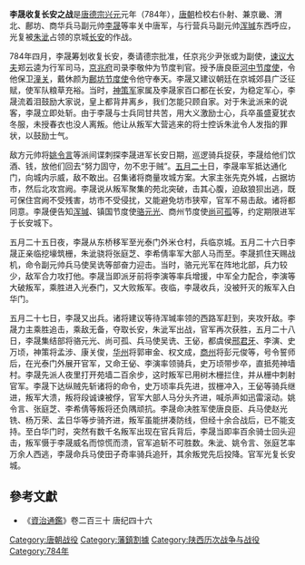 '''李晟收复长安之战'''是[[唐德宗|唐德宗]][[兴元|兴元]]元年（784年），[[唐朝|唐朝]]检校右仆射、兼京畿、渭北、鄜坊、商华兵马副元帅[[李晟|李晟]]等率关中唐军，与行营兵马副元帅[[浑瑊|浑瑊]]东西呼应，光复被[[朱泚|朱泚]]占领的京城[[长安|长安]]的作战。

784年四月，李晟筹划收复长安，奏请德宗批准，任京兆少尹张或为副使，[[谏议大夫|谏议大夫]]郑云逵为行军司马，[[京兆府|京兆府]]司录李敬仲为节度判官。授予唐良臣[[河中节度使|河中节度使]]，令他保卫[[潼关|潼关]]，戴休颜为[[鄜坊节度使|鄜坊节度使]]令他守奉天。李晟又建议朝廷在京城郊县广泛征赋，使军队粮草充裕。当时，[[神策军|神策军]]家属及李晟家百口都在长安，为稳定军心，李晟流着泪鼓励大家说，皇上都背井离乡，我们怎能只顾自家。对于朱泚派来的说客，李晟立即处斩。由于李晟与士兵同甘共苦，用大义激励士心，兵卒虽盛夏犹衣冬服，未授春衣也没人离叛。他让从叛军大营逃来的将士控诉朱泚令人发指的罪状，以鼓励士气。

敌方元帅将[[姚令言|姚令言]]等派间谍刺探李晟进军长安日期，巡逻骑兵捉获，李晟给他们饮酒、钱，放他们回去“努力固守，勿不忠于贼”。[[五月二十|五月二十]]日，李晟率军抵达通化门，向城内示威，敌不敢出。召集诸将商量攻城方案。大家主张先克外城，占据坊市，然后北攻宫阙。李晟说从叛军聚集的苑北突破，击其心腹，迫敌狼狈出逃，既可保住宫阙不受残害，坊市不受侵扰，又能避免坊市狭窄，官军不易击敌。诸将都同意。李晟便告知[[浑瑊|浑瑊]]、镇国节度使[[骆元光|骆元光]]、商州节度使[[尚可孤|尚可孤]]等，约定期限进军于长安城下。

五月二十五日夜，李晟从东桥移军至光泰门外米仓村，兵临京城。五月二十六日李晟正亲临挖壕筑栅，朱泚骁将张庭芝、李希倩率军大部人马而至。李晟抓住天赐战机，命令副元帅兵马使吴诜等部奋力迎击。当时，骆元光军在阵地北部，兵力较少，敌军合力攻打他。李晟当即派牙前将李演等率兵增援，中军全力配合，李演等大破叛军，乘胜进入光泰门，又大败叛军。夜临，李晟收兵，没被歼灭的叛军入白华门。

五月二十七日，李晟又出兵。诸将建议等待浑瑊率领的西路军赶到，夹攻歼敌。李晟力主乘胜追击，乘敌无备，夺取长安，朱泚军出战，官军再次获胜，五月二十八日，李晟集结部将骆元光、尚可孤、兵马使吴诜、王佖，都虞侯[[邢君牙|邢君牙]]、李演、史万顷，神策将孟涉、康关俊，[[华州|华州]]将郭审金、权文成，[[商州|商州]]将彭元俊等，号令誓师后，在光泰门外展开官军，又命王佖、李演率领骑兵，史万顷带步卒，直抵苑神墙村。李晟先派人夜里打开苑墙二百余步，这时叛军已用树木栅拦住，并从栅中刺射官军。李晟下达纵贼先斩诸将的命令，史万顷率兵先进，拔栅冲入，王佖等骑兵继进，叛军大溃，叛将段诚谏被俘，官军大部人马分头齐进，喊杀声如迅雷滚动。姚令言、张庭芝、李希倩等叛将还负隅顽抗。李晟命决胜军使唐良臣、兵马使赵光铣、杨万荣、孟日华等步骑齐进，叛军虽能拼凑防线，但经十余合战后，已不能支持。至白华门时，突然有数千名叛军出现在官兵背后，李晟当即率百余骑士回头迎击，叛军慑于李晟威名而惊慌而溃，官军追斩不可胜数。朱泚、姚令言、张庭艺率万余人西逃，李晟命兵马使田子奇率骑兵追歼，其余叛党先后投降。官军光复长安城。

==參考文獻==
*《[[資治通鑑|資治通鑑]]》卷二百三十 唐纪四十六

{{DEFAULTSORT:L}}
[[Category:唐朝战役|Category:唐朝战役]]
[[Category:藩鎮割據|Category:藩鎮割據]]
[[Category:陕西历次战争与战役|Category:陕西历次战争与战役]]
[[Category:784年|Category:784年]]